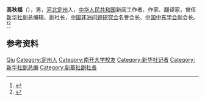 '''高秋福'''（{{bd|1939年|}}），男，[[河北|河北]][[定州|定州]]人，[[中华人民共和国|中华人民共和国]]新闻工作者、作家、翻译家，曾任[[新华社|新华社]]副总编辑、副社长，[[中国非洲问题研究会|中国非洲问题研究会]]名誉会长、[[中国中东学会|中国中东学会]]副会长。<ref>{{Cite web|title=高秋福副社长|url=http://www.mesi.shisu.edu.cn/d9/ec/c3577a55788/page.htm|accessdate=2020-08-21|work=中国中东研究网|archive-date=2020-01-06|archive-url=https://web.archive.org/web/20200106225643/http://www.mesi.shisu.edu.cn/d9/ec/c3577a55788/page.htm|dead-url=no}}</ref><ref>{{Cite web|title=高秋福专栏|url=http://www.xinhuanet.com/newmedia/gaoqiufu/|accessdate=2020-08-21|work=新华网|archive-date=2010-08-05|archive-url=https://web.archive.org/web/20100805184756/http://www.xinhuanet.com/newmedia/gaoqiufu/|dead-url=no}}</ref>

== 参考资料 ==
{{reflist}}

{{中国人物小作品}}

{{Authority control}}
{{DEFAULTSORT:Gao高}}
[[Category:高姓|Qiu]]
[[Category:定州人|Category:定州人]]
[[Category:南开大学校友|Category:南开大学校友]]
[[Category:新华社记者|Category:新华社记者]]
[[Category:新华社副总编|Category:新华社副总编]]
[[Category:新華社副社長|Category:新華社副社長]]